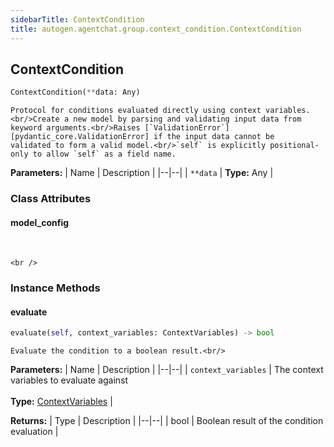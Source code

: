 ```yaml
---
sidebarTitle: ContextCondition
title: autogen.agentchat.group.context_condition.ContextCondition
---
```

<h2 id="autogen.agentchat.group.context_condition.ContextCondition" class="doc doc-heading">
    <code class="doc-symbol doc-symbol-heading doc-symbol-class"></code>
    <span class="doc doc-object-name doc-class-name">ContextCondition</span>
</h2>

```python
ContextCondition(**data: Any)
```

    Protocol for conditions evaluated directly using context variables.<br/>Create a new model by parsing and validating input data from keyword arguments.<br/>Raises [`ValidationError`][pydantic_core.ValidationError] if the input data cannot be
    validated to form a valid model.<br/>`self` is explicitly positional-only to allow `self` as a field name.

<b>Parameters:</b>
| Name | Description |
|--|--|
| `**data` | **Type:** Any |

### Class Attributes

<code class="doc-symbol doc-symbol-heading doc-symbol-attribute"></code>
#### model_config
<br />

    <br />

### Instance Methods

<code class="doc-symbol doc-symbol-heading doc-symbol-method"></code>
#### evaluate

```python
evaluate(self, context_variables: ContextVariables) -> bool
```

    Evaluate the condition to a boolean result.<br/>

<b>Parameters:</b>
| Name | Description |
|--|--|
| `context_variables` | The context variables to evaluate against<br/><br/>**Type:** [ContextVariables](/docs/api-reference/autogen/agentchat/group/context_variables/ContextVariables) |

<b>Returns:</b>
| Type | Description |
|--|--|
| bool | Boolean result of the condition evaluation |

<br />